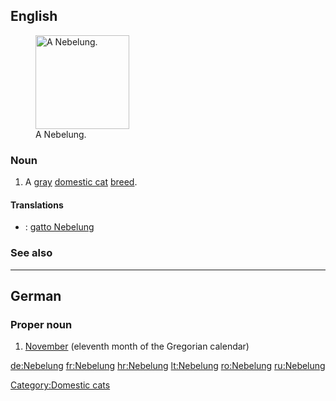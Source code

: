 ==English==
[[File:Palaya Azadeh.jpg|thumb|right|150px|A Nebelung.]]
===Noun===
{{en-noun}}

# A [[gray]] [[domestic cat]] [[breed]].

====Translations====
{{checktrans-top}}
* {{ttbc|Italian}}: [[gatto Nebelung]]
{{trans-mid}}

{{trans-bottom}}

===See also===
{{pedia}}
{{commonslite|Category:Nebelung}}

[[Category:Domestic cats]]

----

==German==

===Proper noun===
{{infl|de|proper noun|g=m}}

# [[November]] (eleventh month of the Gregorian calendar)

{{tbot entry|German|November|2008|April|de}}

[[de:Nebelung]]
[[fr:Nebelung]]
[[hr:Nebelung]]
[[lt:Nebelung]]
[[ro:Nebelung]]
[[ru:Nebelung]]